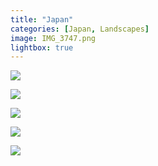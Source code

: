```yaml
---
title: "Japan"
categories: [Japan, Landscapes]
image: IMG_3747.png
lightbox: true
---
```


::: {layout="[1,1]"}
![](images/IMG_3747.jpg){group="JP"}

![](images/IMG_3793_01.jpg){group="JP"}

![](images/IMG_3751.jpg){group="JP"}

![](images/IMG_3689.jpg){group="JP"}
:::

![](images/IMG_3746.jpg){group="JP"}

```{=html}
<style>
p {text-indent: 0px}
</style>
```
